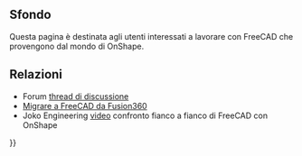 <languages/>
{{TOCright}}

<span id="Background"></span>
== Sfondo ==

Questa pagina è destinata agli utenti interessati a lavorare con FreeCAD che provengono dal mondo di OnShape.

<span id="Related"></span>
== Relazioni ==

* Forum [https://forum.freecad.org/viewtopic.php?f=8&t=50973&p=437872#p437863 thread di discussione] 
* [[Migrating_to_FreeCAD_from_Fusion360/it|Migrare a FreeCAD da Fusion360]]
* Joko Engineering [https://youtu.be/oH8GOR8Jx88 video] confronto fianco a fianco di FreeCAD con OnShape


{{Userdocnavi{{#translation:}}}}